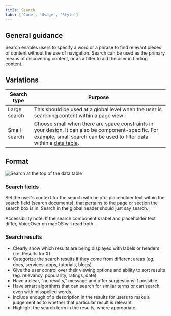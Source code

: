 ```yaml
---
title: Search
tabs: ['Code', 'Usage', 'Style']
---
```


## General guidance

Search enables users to specify a word or a phrase to find relevant pieces of content without the use of navigation. Search can be used as the primary means of discovering content, or as a filter to aid the user in finding content.

## Variations

| Search type    | Purpose                                                                                                                                                                                              |
| -------------- | ---------------------------------------------------------------------------------------------------------------------------------------------------------------------------------------------------- |
| Large search | This should be used at a global level when the user is searching content within a page view.                                                                                                        |
| Small search | Choose small when there are space constraints in your design. It can also be component-specific. For example, small search can be used to filter data within a [data table](/components/data-table). |

## Format

<ImageComponent cols="8" caption="Small Search to filter table data">

![Search at the top of the data table](images/search-usage-1.png)

</ImageComponent>

### Search fields

Set the user's context for the search with helpful placeholder text within the search field (search documents), that pertains to the page or section the search box is in. Search in the global header should just say search.

Accessibility note: If the search component's label and placeholder text differ, VoiceOver on macOS will read both.

### Search results

- Clearly show which results are being displayed with labels or headers (i.e. Results for X).
- Categorize the search results if they come from different areas (eg. docs, services, apps, tutorials, blogs).
- Give the user control over their viewing options and ability to sort results (eg. relevancy, popularity, ratings, date).
- Have a clear, “no results,” message and offer suggestions if possible.
- Have smart algorithms that can search for similar terms or can search even with misspelled words.
- Include enough of a description in the results for users to make a judgement as to whether that particular result is relevant.
- Highlight the search term in the results, where appropriate.
